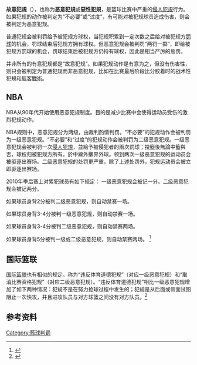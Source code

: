 '''故意犯規'''（{{lang|en|Flagrant foul}}），也称为'''恶意犯規'''或'''惡性犯規'''，是篮球比赛中严重的[[侵人犯規|侵人犯規]]行为。如果犯规的动作被判定为“不必要”或“过度”，有可能对被犯规球员造成伤害，则会被判定为恶意犯规。

普通犯规会被判罚给予被犯规方球权，当犯规积累到一定次数之后给对被犯规方[[罚球_(篮球)|罚球]]的机会，罚球结束后犯规方拥有球权。但恶意犯规会被判罚“两罚一掷”，即给被犯规方罰球的机会，罚球结束后被犯规方仍持有球权，因此是相当严厉的惩罚。

并非所有的有意犯规都是“故意犯规”。如果犯规动作是有意为之，但没有伤害性，则只会被判定为普通犯规而非恶意犯规，比如在比赛最后阶段比分胶着时的战术性犯規和[[駭客戰術|駭客戰術]]。

== NBA ==
NBA从90年代开始使用恶意犯规制度。目的是减少比赛中会使得运动员受伤的激烈犯规动作。

NBA规则中，恶意犯规分为两级，由裁判酌情判罚。“不必要”的犯规动作会被判罚为一级恶意犯规。“不必要”和“过度”的犯规动作会被判罚为二级恶意犯规。一级恶意犯规会被判罚一次[[侵人犯規|侵人犯規]]，並給予被侵犯者的兩次罰球；投籃後無論中籃與否，球权归被犯规方所有，於中線外擲界外球。领到两次一级恶意犯规的运动员会被驱逐出赛场。二级恶意犯规的处罚更严重，除了上述处罚外，犯规运动员会被立即驱逐出赛场。

2010年季后赛上对累犯球员有如下规定：
一级恶意犯规会被记一分。二级恶意犯规会被记两分。

如果球员身背2分被判二级恶意犯规，则自动禁赛一场。

如果球员身背3-4分被判一级恶意犯规，则自动禁赛一场。

如果球员身背3-4分被判二级恶意犯规，则自动禁赛两场。

如果球员身背5分被判一级或二级恶意犯规，则自动禁赛两场。
<ref>{{Cite web |url=http://www.nba.com/2010/news/features/04/18/flagrant.technical/ |title=NBA关于恶意犯规的规定（英文） |access-date=2013-05-25 |archive-url=https://web.archive.org/web/20130504083628/http://www.nba.com/2010/news/features/04/18/flagrant.technical/ |archive-date=2013-05-04 |dead-url=yes }}</ref>


== 国际篮联 ==
[[国际篮联|国际篮联]]也有相似的规定。称为“违反体育道德犯规”（对应一级恶意犯规）和“取消比赛资格犯规”（对应二级恶意犯规）。“违反体育道德犯规”相比一级恶意犯规增加了如下两种情况：犯规不是在努力抢球过程中发生的；犯规是从后面或侧面试图阻止一次快攻，并且进攻队员与对方球篮之间没有对方队员。<ref>{{Cite web |url=http://www.fiba.com/downloads/Rules/2012/OfficialBasketballRules2012.pdf |title=FIBA规则手册（英文） |accessdate=2013-05-25 |archive-date=2013-09-15 |archive-url=https://www.webcitation.org/6JerG9EOW?url=http://www.fiba.com/downloads/Rules/2012/OfficialBasketballRules2012.pdf |dead-url=no }}</ref>

== 参考资料 ==
<references/>

{{篮球}}

[[Category:籃球判罰|Category:籃球判罰]]